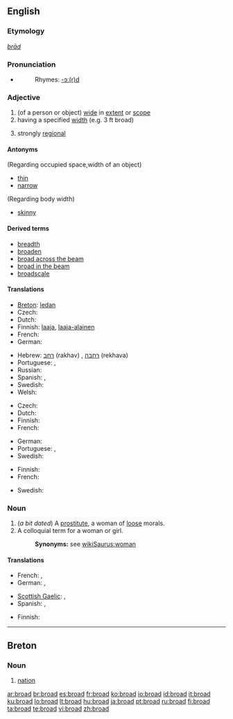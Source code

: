 {{wikipedia|dab=broad}}
==English==

===Etymology===
{{OE.}} ''[[brād]]''

===Pronunciation===
* {{audio|en-us-broad.ogg|Audio (US)}}
*: Rhymes: [[Rhymes:English:-ɔː(r)d|-ɔː(r)d]]

===Adjective===
{{en-adj|er}}

# (of a person or object) [[wide]] in [[extent]] or [[scope]]
# having a specified [[width]] (e.g. 3 ft broad)
# {{context|of an accent}} strongly [[regional]]

====Antonyms====
(Regarding occupied space,width of an object)
* [[thin]]
* [[narrow]]
(Regarding body width)
* [[skinny]]

====Derived terms====
* [[breadth]]
* [[broaden]]
* [[broad across the beam]]
* [[broad in the beam]]
* [[broadscale]]

====Translations====
{{trans-top|wide in extent or scope}}
* [[Breton]]: [[ledan]]
* Czech: {{t-|cs|široký|m}}
* Dutch: {{t+|nl|breed}}
* Finnish: [[laaja]], [[laaja-alainen]]
* French: {{t+|fr|large}}
* German: {{t+|de|breit}}
{{trans-mid}}
* Hebrew: [[רחב]] (rakhav) {{m}}, [[רחבה]] (rekhava) {{f}}
* Portuguese: {{t+|pt|amplo|m}}, {{t|pt|ampla|f}}
* Russian: {{t+|ru|широкий|sc=Cyrl}}
* Spanish: {{t+|es|ancho|m}}, {{t|es|ancha|f}}
* Swedish: {{t+|sv|bred}}
* Welsh: {{t-|cy|llydan|xs=Welsh}}
{{trans-bottom}}

{{trans-top|having a specified width}}
* Czech: {{t-|cs|široký|m}}
* Dutch: {{t+|nl|breed}}
* Finnish: {{t+|fi|leveä}}
* French: {{t+|fr|large}}
{{trans-mid}}
* German: {{t+|de|breit}}
* Portuguese: {{t+|pt|largo|m}}, {{t+|pt|larga|f}}
* Swedish: {{t+|sv|bred}}
{{trans-bottom}}

{{trans-top|strongly regional}}
* Finnish: {{t+|fi|leveä}}
* French: {{t+|fr|fort}}
{{trans-mid}}
* Swedish: {{t+|sv|bred}}
{{trans-bottom}}

===Noun===
{{en-noun}}

# (''a bit dated'') A [[prostitute]], a woman of [[loose]] morals.
# A colloquial term for a woman or girl.
#: '''Synonyms:''' see [[wikiSaurus:woman]]

====Translations====
{{trans-top|a prostitute}}
* French: {{t-|fr|mogue|f}}, {{t+|fr|garce|f}}
* German: {{t-|de|Dirne|f}}, {{t+|de|Schlampe|f}}
{{trans-mid}}
* [[Scottish Gaelic]]: {{t-|gd|reipseach|f|xs=Scottish Gaelic}}, {{t+|gd|strìopach|f|xs=Scottish Gaelic}}
* Spanish: {{t+|es|puta|f}}, {{t+|es|ramera|f}}
{{trans-bottom}}

{{trans-top|colloquial term for a woman or girl}}
* Finnish: {{t+|fi|lyyli}}
{{trans-mid}}
{{trans-bottom}}

----

==Breton==

===Noun===
{{infl|br|noun|plural|broadoù}}

# [[nation]]

[[ar:broad]]
[[br:broad]]
[[es:broad]]
[[fr:broad]]
[[ko:broad]]
[[io:broad]]
[[id:broad]]
[[it:broad]]
[[ku:broad]]
[[lo:broad]]
[[lt:broad]]
[[hu:broad]]
[[ja:broad]]
[[pt:broad]]
[[ru:broad]]
[[fi:broad]]
[[ta:broad]]
[[te:broad]]
[[vi:broad]]
[[zh:broad]]